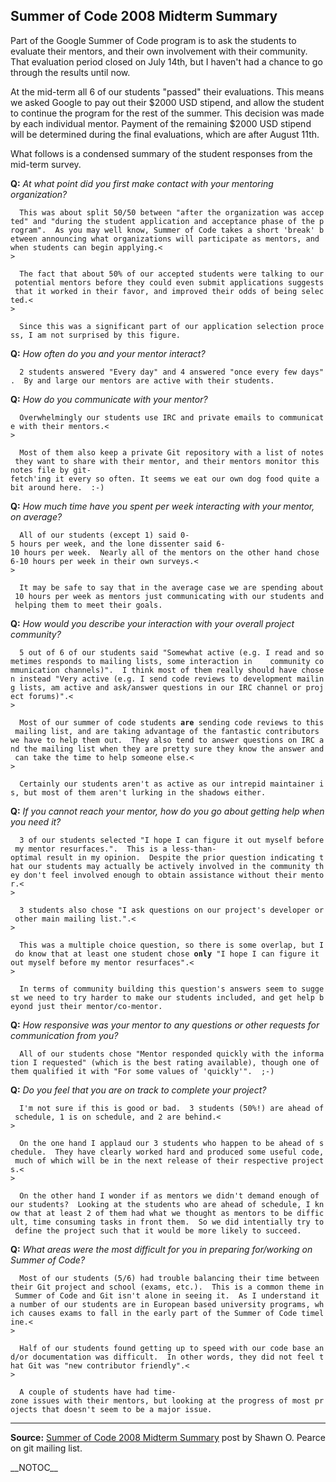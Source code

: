 == Summer of Code 2008 Midterm Summary ==

Part of the Google Summer of Code program is to ask the students
to evaluate their mentors, and their own involvement with their
community.  That evaluation period closed on July 14th, but I
haven't had a chance to go through the results until now.

At the mid-term all 6 of our students "passed" their evaluations.
This means we asked Google to pay out their $2000 USD stipend, and
allow the student to continue the program for the rest of the summer.
This decision was made by each individual mentor.  Payment of the
remaining $2000 USD stipend will be determined during the final
evaluations, which are after August 11th.

What follows is a condensed summary of the student responses from
the mid-term survey.

<b>Q:</b> <i>At what point did you first make contact with your mentoring organization?</i>

   This was about split 50/50 between "after the organization was accepted" and "during the student application and acceptance phase of the program".  As you may well know, Summer of Code takes a short 'break' between announcing what organizations will participate as mentors, and when students can begin applying.<<BR>>

   The fact that about 50% of our accepted students were talking to our potential mentors before they could even submit applications suggests that it worked in their favor, and improved their odds of being selected.<<BR>>

   Since this was a significant part of our application selection process, I am not surprised by this figure.

<b>Q:</b> <i>How often do you and your mentor interact?</i>

   2 students answered "Every day" and 4 answered "once every few days".  By and large our mentors are active with their students.

<b>Q:</b> <i>How do you communicate with your mentor?</i>

   Overwhelmingly our students use IRC and private emails to communicate with their mentors.<<BR>>

   Most of them also keep a private Git repository with a list of notes they want to share with their mentor, and their mentors monitor this notes file by git-fetch'ing it every so often. It seems we eat our own dog food quite a bit around here.  :-)

<b>Q:</b> <i>How much time have you spent per week interacting with your mentor, on average?</i>

   All of our students (except 1) said 0-5 hours per week, and the lone dissenter said 6-10 hours per week.  Nearly all of the mentors on the other hand chose 6-10 hours per week in their own surveys.<<BR>>

   It may be safe to say that in the average case we are spending about 10 hours per week as mentors just communicating with our students and helping them to meet their goals.

<b>Q:</b> <i>How would you describe your interaction with your overall project community?</i>

   5 out of 6 of our students said "Somewhat active (e.g. I read and sometimes responds to mailing lists, some interaction in    community communication channels)".  I think most of them really should have chosen instead "Very active (e.g. I send code reviews to development mailing lists, am active and ask/answer questions in our IRC channel or project forums)".<<BR>>

   Most of our summer of code students <b>are</b> sending code reviews to this mailing list, and are taking advantage of the fantastic contributors we have to help them out.  They also tend to answer questions on IRC and the mailing list when they are pretty sure they know the answer and can take the time to help someone else.<<BR>>

   Certainly our students aren't as active as our intrepid maintainer is, but most of them aren't lurking in the shadows either.

<b>Q:</b> <i>If you cannot reach your mentor, how do you go about getting help when you need it?</i>

   3 of our students selected "I hope I can figure it out myself before my mentor resurfaces.".  This is a less-than-optimal result in my opinion.  Despite the prior question indicating that our students may actually be actively involved in the community they don't feel involved enough to obtain assistance without their mentor.<<BR>>

   3 students also chose "I ask questions on our project's developer or other main mailing list.".<<BR>>

   This was a multiple choice question, so there is some overlap, but I do know that at least one student chose <b>only</b> "I hope I can figure it out myself before my mentor resurfaces".<<BR>>

   In terms of community building this question's answers seem to suggest we need to try harder to make our students included, and get help beyond just their mentor/co-mentor.

<b>Q:</b> <i>How responsive was your mentor to any questions or other requests for communication from you?</i>

   All of our students chose "Mentor responded quickly with the information I requested" (which is the best rating available), though one of them qualified it with "For some values of 'quickly'".  ;-)

<b>Q:</b> <i>Do you feel that you are on track to complete your project?</i>

   I'm not sure if this is good or bad.  3 students (50%!) are ahead of schedule, 1 is on schedule, and 2 are behind.<<BR>>

   On the one hand I applaud our 3 students who happen to be ahead of schedule.  They have clearly worked hard and produced some useful code, much of which will be in the next release of their respective projects.<<BR>>

   On the other hand I wonder if as mentors we didn't demand enough of our students?  Looking at the students who are ahead of schedule, I know that at least 2 of them had what we thought as mentors to be difficult, time consuming tasks in front them.  So we did intentially try to define the project such that it would be more likely to succeed.

<b>Q:</b> <i>What areas were the most difficult for you in preparing for/working on Summer of Code?</i>

   Most of our students (5/6) had trouble balancing their time between their Git project and school (exams, etc.).  This is a common theme in Summer of Code and Git isn't alone in seeing it.  As I understand it a number of our students are in European based university programs, which causes exams to fall in the early part of the Summer of Code timeline.<<BR>>

   Half of our students found getting up to speed with our code base and/or documentation was difficult.  In other words, they did not feel that Git was "new contributor friendly".<<BR>>

   A couple of students have had time-zone issues with their mentors, but looking at the progress of most projects that doesn't seem to be a major issue.

----
<b>Source:</b> [http://permalink.gmane.org/gmane.comp.version-control.git/90294 Summer of Code 2008 Midterm Summary] post by Shawn O. Pearce on git mailing list.

__NOTOC__